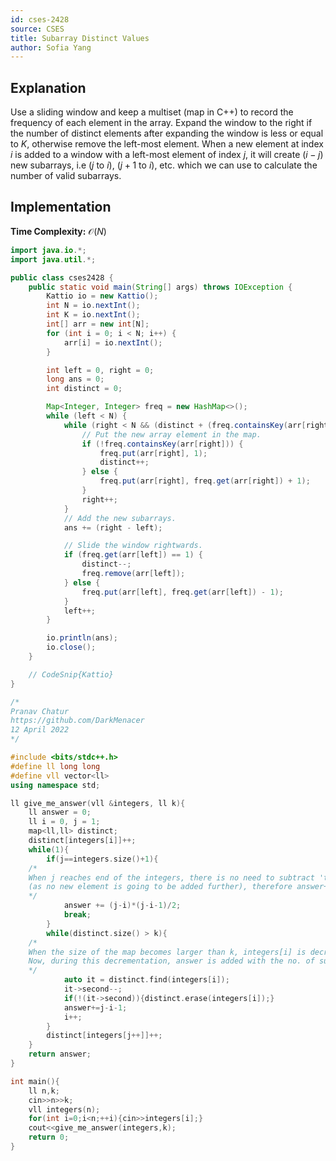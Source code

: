 ```yaml
---
id: cses-2428
source: CSES
title: Subarray Distinct Values
author: Sofia Yang
---
```


## Explanation

Use a sliding window and keep a multiset (map in C++) to record the frequency of each element in the array.
Expand the window to the right if the number of distinct elements after expanding the window is less or equal to $K$,
otherwise remove the left-most element.
When a new element at index $i$ is added to a window with a left-most element of index $j$,
it will create ($i - j$) new subarrays, i.e ($j$ to $i$), ($j + 1$ to $i$), etc. which we can use to calculate the number of valid subarrays.

## Implementation

**Time Complexity:** $\mathcal{O}(N)$

<LanguageSection>

<JavaSection>

``` java
import java.io.*;
import java.util.*;

public class cses2428 {
	public static void main(String[] args) throws IOException {
		Kattio io = new Kattio();
		int N = io.nextInt();
		int K = io.nextInt();
		int[] arr = new int[N];
		for (int i = 0; i < N; i++) {
			arr[i] = io.nextInt();
		}

		int left = 0, right = 0;
		long ans = 0;
		int distinct = 0;

		Map<Integer, Integer> freq = new HashMap<>();
		while (left < N) {
			while (right < N && (distinct + (freq.containsKey(arr[right]) ? 0 : 1) <= K)) {
				// Put the new array element in the map.
				if (!freq.containsKey(arr[right])) {
					freq.put(arr[right], 1);
					distinct++;
				} else {
					freq.put(arr[right], freq.get(arr[right]) + 1);
				}
				right++;
			}
			// Add the new subarrays.
			ans += (right - left);

			// Slide the window rightwards.
			if (freq.get(arr[left]) == 1) {
				distinct--;
				freq.remove(arr[left]);
			} else {
				freq.put(arr[left], freq.get(arr[left]) - 1);
			}
			left++;
		}

		io.println(ans);
		io.close();
	}

	// CodeSnip{Kattio}
}
```

</JavaSection>

<CPPSection>

```cpp
/*
Pranav Chatur
https://github.com/DarkMenacer
12 April 2022
*/

#include <bits/stdc++.h>
#define ll long long
#define vll vector<ll>
using namespace std;

ll give_me_answer(vll &integers, ll k){
    ll answer = 0;
    ll i = 0, j = 1;
    map<ll,ll> distinct;
    distinct[integers[i]]++;
    while(1){
        if(j==integers.size()+1){
	/*
	When j reaches end of the integers, there is no need to subtract 'total subarrays from i+1 to j',
	(as no new element is going to be added further), therefore answer+= (j-i)*(j-i-1)/2
	*/
            answer += (j-i)*(j-i-1)/2;
            break;
        }
        while(distinct.size() > k){
	/*
	When the size of the map becomes larger than k, integers[i] is decremented (and removed if 0 occurences), till map.size() <= k.
	Now, during this decrementation, answer is added with the no. of subarrays starting strictly from the 'i'th index only.
	*/
            auto it = distinct.find(integers[i]);
            it->second--;
            if(!(it->second)){distinct.erase(integers[i]);}
            answer+=j-i-1;
            i++;
        }
        distinct[integers[j++]]++;
    }
    return answer;
}

int main(){
    ll n,k;
    cin>>n>>k;
    vll integers(n);
    for(int i=0;i<n;++i){cin>>integers[i];}
    cout<<give_me_answer(integers,k);
    return 0;
}
```

</CPPSection>

</LanguageSection>
